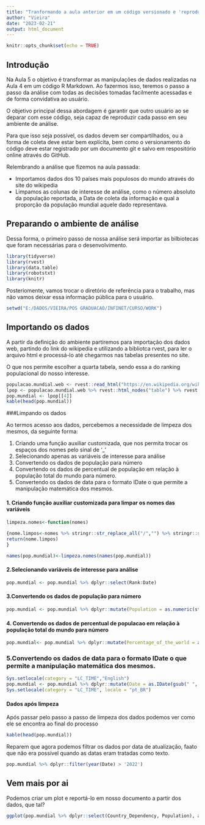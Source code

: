 ```yaml
---
title: "Tranformando a aula anterior em um código versionado e 'reprodutível"
author: "Vieira"
date: "2023-02-21"
output: html_document
---
```


```r
knitr::opts_chunk$set(echo = TRUE)
```

## Introdução

Na Aula 5 o objetivo é transformar as manipulações de dados realizadas na Aula 4 em um código R Markdown. Ao fazermos isso, teremos o passo a passo da análise com todas as decisões tomadas facilmente acessadas e de forma convidativa ao usuário.

O objetivo principal dessa abordagem é garantir que outro usuário ao se deparar com esse código, seja capaz de reproduzir cada passo em seu ambiente de análise.

Para que isso seja possível, os dados devem ser compartilhados, ou a forma de coleta deve estar bem explícita, bem como o versionamento do código deve estar registrado por um documento git e salvo em respositório online através do GitHub.

Relembrando a análise que fizemos na aula passada:

-   Importamos dados dos 10 países mais populosos do mundo através do site do wikipedia
-   Limpamos as colunas de interesse de análise, como o número absoluto da população reportada, a Data de coleta da informação e qual a proporção da população mundial aquele dado representava.

## Preparando o ambiente de análise

Dessa forma, o primeiro passo de nossa análise será importar as bilbiotecas que foram necessárias para o desenvolvimento.

```r
library(tidyverse)
library(rvest)
library(data.table)
library(robotstxt)
library(knitr)
```

Posteriomente, vamos trocar o diretório de referência para o trabalho, mas não vamos deixar essa informação pública para o usuário.

```r
setwd("E:/DADOS/VIEIRA/POS GRADUACAO/INFINET/CURSO/WORK")
```

## Importando os dados

A partir da definição do ambiente partiremos para importação dos dados web, partindo do link do wikipedia e utilizando a bibliotca rvest, para ler o arquivo html e processá-lo até chegarmos nas tabelas presentes no site.

O que nos permite escolher a quarta tabela, sendo essa a do ranking populacional do nosso interesse.

```r
populacao.mundial.web <- rvest::read_html("https://en.wikipedia.org/wiki/World_population")
lpop <- populacao.mundial.web %>% rvest::html_nodes("table") %>% rvest::html_table()
pop.mundial <- lpop[[4]]
kable(head(pop.mundial))
```

###Limpando os dados

Ao termos acesso aos dados, percebemos a necessidade de limpeza dos mesmos, da seguinte forma:

1.  Criando uma função auxiliar customizada, que nos permita trocar os espaços dos nomes pelo sinal de '\_'
2.  Selecionando apenas as variáveis de interesse para análise
3.  Convertendo os dados de população para número
4.  Convertendo os dados de percentual de população em relação à população total do mundo para número.
5.  Convertendo os dados de data para o formato IDate o que permite a manipulação matemática dos mesmos.

#### 1. Criando função auxiliar customizada para limpar os nomes das variáveis

```r
limpeza.nomes<-function(nomes)
  
{nome.limpos<-nomes %>% stringr::str_replace_all("/","") %>% stringr::str_replace_all("\\s","_")%>% stringr::str_replace_all("__","_")
return(nome.limpos)
}

names(pop.mundial)<-limpeza.nomes(names(pop.mundial))
```

#### 2.Selecionando variáveis de interesse para análise

```r
pop.mundial <- pop.mundial %>% dplyr::select(Rank:Date) 
```

#### 3.Convertendo os dados de população para número

```r
pop.mundial <- pop.mundial %>% dplyr::mutate(Population = as.numeric(stringr::str_replace_all(Population,"\\,", "")))
```

#### 4. Convertendo os dados de percentual de populacao em relação à população total do mundo para número

```r
pop.mundial<- pop.mundial %>% dplyr::mutate(Percentage_of_the_world = as.numeric(stringr::str_replace_all(Percentage_of_the_world,"%", ""))/100)
```

### 5.Convertendo os dados de data para o formato IDate o que permite a manipulação matemática dos mesmos.

```r

Sys.setlocale(category = "LC_TIME","English")
pop.mundial <- pop.mundial %>% dplyr::mutate(Date = as.IDate(gsub(" ", "-", Date), format = "%d-%b-%Y"))
Sys.setlocale(category = "LC_TIME", locale = "pt_BR")
```

#### Dados após limpeza

Após passar pelo passo a passo de limpeza dos dados podemos ver como ele se encontra ao final do processo

```r
kable(head(pop.mundial))
```

Reparem que agora podemos filtrar os dados por data de atualização, faato que não era possível quando as datas eram tratadas como texto. 

```r
pop.mundial %>% dplyr::filter(year(Date) > '2022')
```
## Vem mais por ai
Podemos criar um plot e reportá-lo em nosso documento a partir dos dados, que tal? 

```r
ggplot(pop.mundial %>% dplyr::select(Country_Dependency, Population), aes(x=Country_Dependency, y=Population))+geom_bar(stat = "identity")
```
